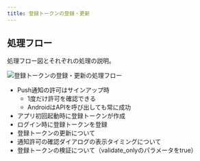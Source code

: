 ```yaml
---
title: 登録トークンの登録・更新
---
```


## 処理フロー

処理フロー図とそれぞれの処理の説明。

![登録トークンの登録・更新の処理フロー](register-token.drawio.png)

- Push通知の許可はサインアップ時
  - 1度だけ許可を確認できる
  - AndroidはAPIを呼び出しても常に成功
- アプリ初回起動時に登録トークンが作成
- ログイン時に登録トークンを登録
- 登録トークンの更新について
- 通知許可の確認ダイアログの表示タイミングについて
- 登録トークンの検証について（validate_onlyのパラメータをtrue）
